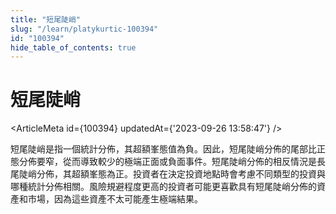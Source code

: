 ```yaml
---
title: "短尾陡峭"
slug: "/learn/platykurtic-100394"
id: "100394"
hide_table_of_contents: true
---
```



# 短尾陡峭

<ArticleMeta id={100394} updatedAt={'2023-09-26 13:58:47'} />
<div className='border-solid border-b border-t-0 my-4 border-[var(--ifm-color-gray-300)]' />

短尾陡峭是指一個統計分佈，其超額峯態值為負。因此，短尾陡峭分佈的尾部比正態分佈要窄，從而導致較少的極端正面或負面事件。短尾陡峭分佈的相反情況是長尾陡峭分佈，其超額峯態為正。投資者在決定投資地點時會考慮不同類型的投資與哪種統計分佈相關。風險規避程度更高的投資者可能更喜歡具有短尾陡峭分佈的資產和市場，因為這些資產不太可能產生極端結果。
